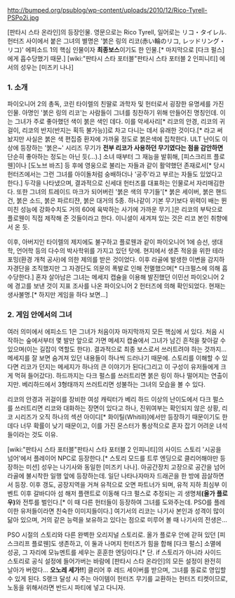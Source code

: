 http://bumped.org/psublog/wp-content/uploads/2010/12/Rico-Tyrell-PSPo2i.jpg

[판타시 스타 온라인]의 등장인물.
영문으로는 Rico Tyrell, 일어로는 リコ・タイレル.
헌터즈 사이에서 붙은 그녀의 별명은 '붉은 링의 리코(赤い輪のリコ, レッドリング・リコ)'
에피소드 1의 핵심 인물이자 '''최종보스'''이기도 한 인물.[* 마지막으로 [다크 펄스]에게 흡수당했기 때문.]
[wiki:"판타시 스타 포터블"판타시 스타 포터블 2 인피니티] 에서의 성우는 [미즈키 나나]
=== 1. 소개 ===
파이오니어 2의 총독, 코린 타이렐의 친딸로 과학자 및 헌터로서 굉장한 유명세를 가진 인물. 아명인 '붉은 링의 리코'는 사람들이 그녀를 칭찬하기 위해 만들어진 명칭인데. 이는 그녀가 주로 좋아했던 색이 붉은 색인 데다. 이를 악세사리[* 리코의 안경, 리코의 귀걸이, 리코의 반지(반지는 획득 불가능)]로 차고 다니는 데서 유래한 것이다.[* 라고 써 놨지만 사실은 붉은 색 편집증 환자에 가까울 정도로 붉은색에 집착한다. ULT 난이도 이상에 등장하는 '붉은~' 시리즈 무기가 '''전부 리코가 사용하던 무기였다는 점을 감안하면''' 단순히 좋아하는 정도는 아닌 듯(...).] 소녀 때부터 그 재능을 발휘해, [피스크리프 플로웬]이나 [도노브 바즈] 등 후에 영웅으로 불리는 자들과 같이 활약했던 존재로서[* 당시 헌터즈에서는 그런 그녀를 아이돌처럼 숭배하더나 '공주'라고 부르는 자들도 있었다고 한다.] 두각을 나타냈으며, 결과적으로 신세대 헌터즈를 대표하는 인물로서 자리매김한다. 또한 그녀의 트레이드 마크가 되어버린 '붉은 색의 무기들'[* 붉은 세이버, 붉은 핸드건, 붉은 소드, 붉은 파르티쟌, 붉은 대거의 5종. 하나같이 기본 무기보다 위력이 배는 뛴 미친 성능에 강화수치도 거의 60에 육박하는 사기에 가까운 무기.]은 리코의 부탁으로 플로웬이 직접 제작해 준 것들이라고 한다. 이니셜이 새겨져 있는 것은 리코 본인 취향에서 온 듯.

이후, 아버지인 타이렐의 제지에도 불구하고 플로웬과 같이 파이오니어 1에 승선, 생대학, 언어학 등의 다수의 박사학위를 가지고 있던 탓에. 현지에서 생존 적응을 위한 테라포밍(환경 개척 공사)에 의한 제의를 받은 것이었다. 이후 라골에 발생한 이변을 감지하 자경단을 조직했지만 그 자경단도 의문의 폭발로 인해 전멸했으며[* 다크펄스에 의해 흡수당한다.] 혼자 살아남은 그녀는 메세지 캡슐을 이용해 발진했던 이민선 파이오니어 2에 경고를 보낸 것이 지표 조사를 나온 파이오니어 2 헌터즈에 의해 확인되었다. 현재는 생사불명.[* 하지만 게임을 하다 보면...]

=== 2. 게임 안에서의 그녀 ===
여러 의미에서 에피소드 1은 그녀가 처음이자 마지막까지 모든 핵심에 서 있다. 처음 시작하는 숲에서부터 몇 발만 앞으로 가면 메세지 캡슐에서 그녀가 남긴 흔적을 찾아갈 수 있으며(이는 길잡이 역할도 한다). 결과적으로 최종 보스로서 쓰러트려야 하는 것까지... 메세지를 잘 보면 숨겨져 있던 내용들이 하나씩 드러나기 때문에. 스토리를 이해할 수 있다면 리코가 던지는 메세지가 하나의 큰 이야기가 된다(그리고 이 구성이 유저들에게 크게 먹혀 들어갔다). 하드까지는 다크 펄스를 쓰러트리면 붉은 링이 하나 떨어지는 연출이지만. 베리하드에서 3형태까지 쓰러트리면 성불하는 그녀의 모습을 볼 수 있다.

리코의 안경과 귀걸이를 장비한 여성 캐릭터가 베리 하드 이상의 난이도에서 다크 펄스를 쓰러트리면 리코와 대화하는 장면이 있다고 하나, 진위여부는 확인되지 않은 상황, 리코 시리즈가 오직 하나의 섹션 아이디[* 화이틸(Whitill)]에서만 등장하기 때문이기도 한 데다 너무 확률이 낮기 때문이고, 이를 가진 몬스터가 통상적으로 혼자 잡기 어려운 녀석들이라는 것도 이유.

[wiki:"판타시 스타 포터블"판타시 스타 포터블 2 인피니티]의 사이드 스토리 '시공을 넘어'에서 플레이어 NPC로 등장한다.[* 스토리 모드를 트루 엔딩으로 클리어해야만 등장하는 미션] 성우는 나기사와 동일한 [미즈키 나나]. 아공간장치 고장으로 공간을 넘어 라골에 불시착한 일행 앞에 등장하는데. 일단 나타나자마자 드래곤을 한 방에 끔살하면서 등장. 이후 갱도, 공장지역을 거쳐 유적으로 오면 파트너가 되며, 유적 지하 최심부 이벤트 이후 갈바디아 섬 해저 플랜트로 이동해 다크 펄스로 추정되는 괴 생명체'''(올가 플로우)'''와 전투를 벌인다.[* 이 때 다른 헌터들이 등장하여 그녀를 도와주는데. PSO를 플레이한 유저들이라면 친숙한 이미지들이다.] 여기서의 리코는 나기사 본인과 성격이 많이 닮아 있으며, 거의 같은 능력을 보유하고 있다는 점으로 미루어 볼 때 나기사의 전생은... 

PSO 시절의 스토리와 다른 완벽한 오리지널 스토리로. 올가 플로우 안에 갇혀 있던 [피스크리프 플로웬]도 생존하고, 이 둘과 나머지 헌터즈가 힘을 합해 [다크 펄스] 소멸에 성공, 그 자리에 모뉴멘트를 세우는 훈훈한 엔딩이다.[* 단. if 스토리가 아니라 사이드 스토리로 공식 설정에 들어가버는 바람에 [판타시 스타 온라인]의 모든 설정이 완전히 날아가 버렸다... '''오노레 세가!!'''] 클리어 후 레드 세이버를 받으며, 그녀를 동료로 영입할 수 있게 된다. S랭크 달성 시 주는 아이템이 헌터즈 무기를 교환하는 헌터즈 티켓이므로, 노동을 위해서라면 반드시 파티에 넣고 다니자.
